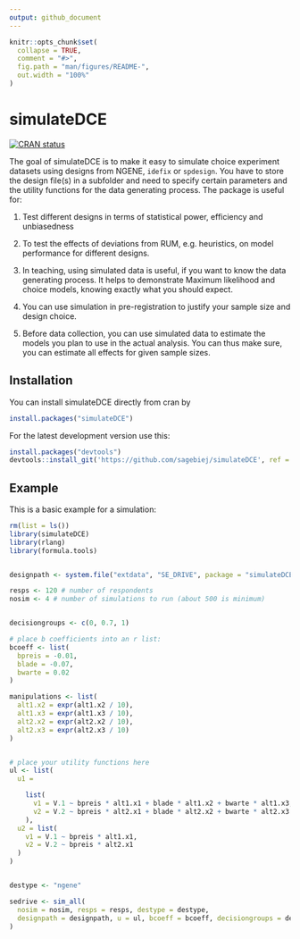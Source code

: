 ```yaml
---
output: github_document
---
```


<!-- README.md is generated from README.Rmd. Please edit that file -->

```r
knitr::opts_chunk$set(
  collapse = TRUE,
  comment = "#>",
  fig.path = "man/figures/README-",
  out.width = "100%"
)
```

# simulateDCE

<!-- badges: start -->
[![CRAN status](https://www.r-pkg.org/badges/version/simulateDCE)](https://CRAN.R-project.org/package=simulateDCE)

<!-- badges: end -->

The goal of simulateDCE is to make it easy to simulate choice experiment datasets using designs from NGENE, `idefix` or `spdesign`. You have to store the design file(s) in a subfolder and need to specify certain parameters and the utility functions for the data generating process. The package is useful for:

1.  Test different designs in terms of statistical power, efficiency and unbiasedness

2.  To test the effects of deviations from RUM, e.g. heuristics, on model performance for different designs.

3.  In teaching, using simulated data is useful, if you want to know the data generating process. It helps to demonstrate Maximum likelihood and choice models, knowing exactly what you should expect.

4.  You can use simulation in pre-registration to justify your sample size and design choice.

5.  Before data collection, you can use simulated data to estimate the models you plan to use in the actual analysis. You can thus make sure, you can estimate all effects for given sample sizes.

## Installation

You can install simulateDCE directly from cran by 

``` r 
install.packages("simulateDCE") 
``` 


For the latest development version use this: 

``` r
install.packages("devtools")
devtools::install_git('https://github.com/sagebiej/simulateDCE', ref = "devel")
```


## Example

This is a basic example for a simulation:

```r
rm(list = ls())
library(simulateDCE)
library(rlang)
library(formula.tools)


designpath <- system.file("extdata", "SE_DRIVE", package = "simulateDCE")

resps <- 120 # number of respondents
nosim <- 4 # number of simulations to run (about 500 is minimum)


decisiongroups <- c(0, 0.7, 1)

# place b coefficients into an r list:
bcoeff <- list(
  bpreis = -0.01,
  blade = -0.07,
  bwarte = 0.02
)

manipulations <- list(
  alt1.x2 = expr(alt1.x2 / 10),
  alt1.x3 = expr(alt1.x3 / 10),
  alt2.x2 = expr(alt2.x2 / 10),
  alt2.x3 = expr(alt2.x3 / 10)
)


# place your utility functions here
ul <- list(
  u1 =

    list(
      v1 = V.1 ~ bpreis * alt1.x1 + blade * alt1.x2 + bwarte * alt1.x3,
      v2 = V.2 ~ bpreis * alt2.x1 + blade * alt2.x2 + bwarte * alt2.x3
    ),
  u2 = list(
    v1 = V.1 ~ bpreis * alt1.x1,
    v2 = V.2 ~ bpreis * alt2.x1
  )
)


destype <- "ngene"

sedrive <- sim_all(
  nosim = nosim, resps = resps, destype = destype,
  designpath = designpath, u = ul, bcoeff = bcoeff, decisiongroups = decisiongroups
)
```
